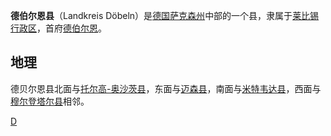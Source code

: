 {{德国县级行政单位
| 县徽图 = Image:Wappen Landkreis Doebeln.png
| 在德国内的位置图 = Image:Lage des Landkreises Döbeln in Deutschland.png
| 所属联邦州 = 萨克森州
| 所属行政区 = 莱比锡行政区
| 首府 = 德伯尔恩
| 面积 = 424.34
| 人口 = 71,528
| 统计时间 = 2006年12月31日
| 人口密度 = 169
| 汽车牌号 = DL
| 下设城镇 = 5个市、8个镇
| 政府地址 = Straße des Friedens 20<br />04720 Döbeln
| 在州内的位置图 = Image:Saxony dl.png
|}}

'''德伯尔恩县'''（Landkreis Döbeln）是[[德国|德国]][[萨克森州|萨克森州]]中部的一个县，隶属于[[莱比锡行政区|莱比锡行政区]]，首府[[德伯尔恩|德伯尔恩]]。

== 地理 ==

德贝尔恩县北面与[[托尔高-奥沙茨县|托尔高-奥沙茨县]]，东面与[[迈森县|迈森县]]，南面与[[米特韦达县|米特韦达县]]，西面与[[穆尔登塔尔县|穆尔登塔尔县]]相邻。

{{萨克森州行政区划}}

{{Authority control}}
[[Category:萨克森州|D]]